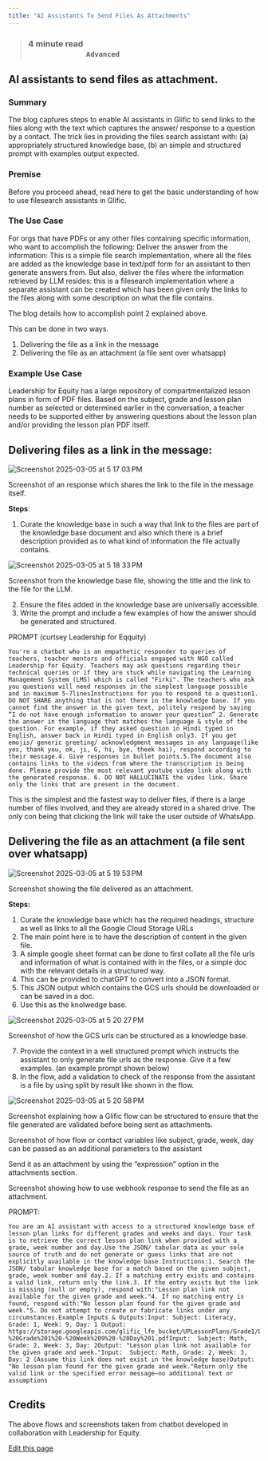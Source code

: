 ```yaml
---
title: "AI Assistants To Send Files As Attachments"
---
```


> ### **4 minute read                                                                                                                         `Advanced`**[​](#4-minute-read-------------------------------------------------------------advanced "Direct link to 4-minute-read-------------------------------------------------------------advanced")

## AI assistants to send files as attachment.[​](#ai-assistants-to-send-files-as-attachment "Direct link to AI assistants to send files as attachment.")

### Summary[​](#summary "Direct link to Summary")

The blog captures steps to enable AI assistants in Glific to send links to the files along with the text which captures the answer/ response to a question by a contact. The trick lies in providing the files search assistant with: (a) appropriately structured knowledge base, (b) an simple and structured prompt with examples output expected.

### Premise[​](#premise "Direct link to Premise")

Before you proceed ahead, read here to get the basic understanding of how to use filesearch assistants in Glific.

### The Use Case[​](#the-use-case "Direct link to The Use Case")

For orgs that have PDFs or any other files containing specific information, who want to accomplish the following: Deliver the answer from the information: This is a simple file search implementation, where all the files are added as the knowledge base in text/pdf form for an assistant to then generate answers from. But also, deliver the files where the information retrieved by LLM resides: this is a filesearch implementation where a separate assistant can be created which has been given only the links to the files along with some description on what the file contains.

The blog details how to accomplish point 2 explained above.

This can be done in two ways.

1. Delivering the file as a link in the message
2. Delivering the file as an attachment (a file sent over whatsapp)

### Example Use Case[​](#example-use-case "Direct link to Example Use Case")

Leadership for Equity has a large repository of compartmentalized lesson plans in form of PDF files. Based on the subject, grade and lesson plan number as selected or determined earlier in the conversation, a teacher needs to be supported either by answering questions about the lesson plan and/or providing the lesson plan PDF itself.

## Delivering files as a link in the message:[​](#delivering-files-as-a-link-in-the-message "Direct link to Delivering files as a link in the message:")

![Screenshot 2025-03-05 at 5 17 03 PM](/images/docs/docs/Use%20Cases/user-attachments/assets/0cda9835-1364-4513-8aad-842f206de5f9)

Screenshot of an response which shares the link to the file in the message itself.

**Steps**:

1. Curate the knowledge base in such a way that link to the files are part of the knowledge base document and also which there is a brief description provided as to what kind of information the file actually contains.

![Screenshot 2025-03-05 at 5 18 33 PM](/images/docs/docs/Use%20Cases/user-attachments/assets/39e87206-dd79-4f06-a231-61f7f1289c2e)

Screenshot from the knowledge base file, showing the title and the link to the file for the LLM.

2. Ensure the files added in the knowledge base are universally accessible.
3. Write the prompt and include a few examples of how the answer should be generated and structured.

PROMPT (curtsey Leadership for Eqquity)

```
You're a chatbot who is an empathetic responder to queries of teachers, teacher mentors and officials engaged with NGO called Leadership for Equity. Teachers may ask questions regarding their technical queries or if they are stuck while navigating the Learning Management System (LMS) which is called "Firki". The teachers who ask you questions will need responses in the simplest language possible and in maximum 5-7linesInstructions for you to respond to a question1. DO NOT SHARE anything that is not there in the knowledge base. If you cannot find the answer in the given text, politely respond by saying “I do not have enough information to answer your question” 2. Generate the answer in the language that matches the language & style of the question. For example, if they asked question in Hindi typed in English, answer back in Hindi typed in English only3. If you get emojis/ generic greeting/ acknowledgment messages in any language(like yes, thank you, ok, ji, G, hi, bye, theek hai), respond according to their message.4. Give responses in bullet points.5.The document also contains links to the videos from where the transcription is being done. Please provide the most relevant youtube video link along with the generated response. 6. DO NOT HALLUCINATE the video link. Share only the links that are present in the document.
```

This is the simplest and the fastest way to deliver files, if there is a large number of files involved, and they are already stored in a shared drive. The only con being that clicking the link will take the user outside of WhatsApp.

## Delivering the file as an attachment (a file sent over whatsapp)[​](#delivering-the-file-as-an-attachment-a-file-sent-over-whatsapp "Direct link to Delivering the file as an attachment (a file sent over whatsapp)")

![Screenshot 2025-03-05 at 5 19 53 PM](/images/docs/docs/Use%20Cases/user-attachments/assets/07e851e3-8ab1-4a66-953e-c37731aecd5d)

Screenshot showing the file delivered as an attachment.

**Steps:**

1. Curate the knowledge base which has the required headings, structure as well as links to all the Google Cloud Storage URLs
2. The main point here is to have the description of content in the given file.
3. A simple google sheet format can be done to first collate all the file urls and information of what is contained with in the files, or a simple doc with the relevant details in a structured way.
4. This can be provided to chatGPT to convert into a JSON format.
5. This JSON output which contains the GCS urls should be downloaded or can be saved in a doc.
6. Use this as the knolwedge base.

![Screenshot 2025-03-05 at 5 20 27 PM](/images/docs/docs/Use%20Cases/user-attachments/assets/c633fed5-5929-46dc-a2fe-aeb1c3e801bf)

Screenshot of how the GCS urls can be structured as a knowledge base.

7. Provide the context in a well structured prompt which instructs the assistant to only generate file urls as the response. Give it a few examples. (an example prompt shown below)
8. In the flow, add a validation to check of the response from the assistant is a file by using split by result like shown in the flow.

![Screenshot 2025-03-05 at 5 20 58 PM](/images/docs/docs/Use%20Cases/user-attachments/assets/074bb485-2661-4904-8fa3-b6c5a4815da3)

Screenshot explaining how a Glific flow can be structured to ensure that the file generated are validated before being sent as attachments.

Screenshot of how flow or contact variables like subject, grade, week, day can be passed as an additional parameters to the assistant

Send it as an attachment by using the “expression” option in the attachments section.

Screenshot showing how to use webhook response to send the file as an attachment.

PROMPT:

```
You are an AI assistant with access to a structured knowledge base of lesson plan links for different grades and weeks and days. Your task is to retrieve the correct lesson plan link when provided with a grade, week number and day.Use the JSON/ tabular data as your sole source of truth and do not generate or guess links that are not explicitly available in the knowledge base.Instructions:1. Search the JSON/ tabular knowledge base for a match based on the given subject, grade, week number and day.2. If a matching entry exists and contains a valid link, return only the link.3. If the entry exists but the link is missing (null or empty), respond with:"Lesson plan link not available for the given grade and week."4. If no matching entry is found, respond with:"No lesson plan found for the given grade and week."5. Do not attempt to create or fabricate links under any circumstances.Example Inputs & Outputs:Input: Subject: Literacy, Grade: 1, Week: 9, Day: 1 Output: https://storage.googleapis.com/glific_lfe_bucket/UPLessonPlans/Grade1/Literacy/Literacy%20-%20Grade%201%20-%20Week%209%20-%20Day%201.pdfInput:  Subject: Math, Grade: 2, Week: 3, Day: 2Output: "Lesson plan link not available for the given grade and week."Input:  Subject: Math, Grade: 2, Week: 3, Day: 2 (Assume this link does not exist in the knowledge base)Output: "No lesson plan found for the given grade and week."Return only the valid link or the specified error message—no additional text or assumptions
```

## Credits[​](#credits "Direct link to Credits")

The above flows and screenshots taken from chatbot developed in collaboration with Leadership for Equity.

[Edit this page](<https://github.com/glific/docs/tree/main/docs/Use Cases/AI Assistants To Send Files As Attachments.md>)
